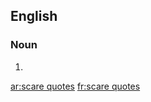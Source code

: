 ==English==

===Noun===
{{head|en|plural}}

# {{plural of|scare quote|lang=en|nocat=1}}

[[ar:scare quotes]]
[[fr:scare quotes]]